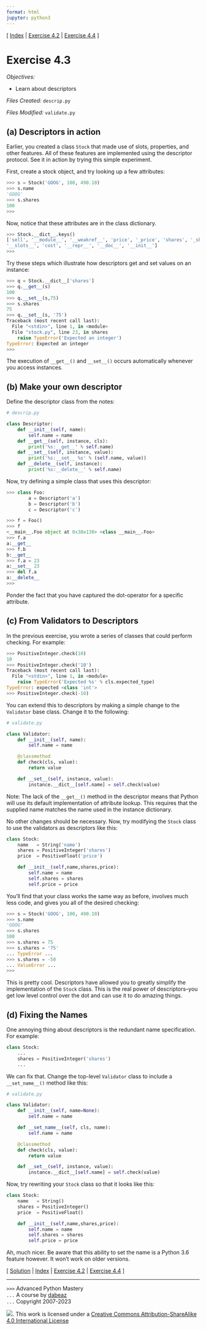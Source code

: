 ```yaml
---
format: html
jupyter: python3
---
```

\[ [Index](index.md) | [Exercise 4.2](ex4_2.md) | [Exercise 4.4](ex4_4.md) \]

# Exercise 4.3

*Objectives:*

- Learn about descriptors

*Files Created:* `descrip.py`

*Files Modified:* `validate.py`

## (a) Descriptors in action

Earlier, you created a class `Stock` that made use of
slots, properties, and other features.   All of these features
are implemented using the descriptor protocol.  See it in
action by trying this simple experiment.

First, create a stock object, and try looking up a few attributes:

```python
>>> s = Stock('GOOG', 100, 490.10)
>>> s.name
'GOOG'
>>> s.shares
100
>>>
```

Now, notice that these attributes are in the class dictionary.

```python
>>> Stock.__dict__.keys()
['sell', '__module__', '__weakref__', 'price', '_price', 'shares', '_shares',
'__slots__', 'cost', '__repr__', '__doc__', '__init__']
>>> 
```

Try these steps which illustrate how descriptors get and set values on an instance:

```python
>>> q = Stock.__dict__['shares']
>>> q.__get__(s)
100
>>> q.__set__(s,75)
>>> s.shares
75
>>> q.__set__(s, '75')
Traceback (most recent call last):
  File "<stdin>", line 1, in <module>
  File "stock.py", line 23, in shares
    raise TypeError('Expected an integer')
TypeError: Expected an integer
>>>
```

The execution of `__get__()` and `__set__()` occurs automatically whenever you access instances.


## (b) Make your own descriptor

Define the descriptor class from the notes:

```python
# descrip.py

class Descriptor:
    def __init__(self, name):
        self.name = name
    def __get__(self, instance, cls):
        print('%s:__get__' % self.name)
    def __set__(self, instance, value):
        print('%s:__set__ %s' % (self.name, value))
    def __delete__(self, instance):
        print('%s:__delete__' % self.name)
```

Now, try defining a simple class that uses this descriptor:

```python
>>> class Foo:
        a = Descriptor('a')
        b = Descriptor('b')
        c = Descriptor('c')

>>> f = Foo()
>>> f
<__main__.Foo object at 0x38e130> <class __main__.Foo>
>>> f.a
a:__get__
>>> f.b
b:__get__
>>> f.a = 23
a:__set__ 23
>>> del f.a
a:__delete__
>>>
```

Ponder the fact that you have captured the dot-operator for a
specific attribute.

## (c) From Validators to Descriptors

In the previous exercise, you wrote a series of classes that could perform checking.
For example:

```python
>>> PositiveInteger.check(10)
10
>>> PositiveInteger.check('10')
Traceback (most recent call last):
  File "<stdin>", line 1, in <module>
    raise TypeError('Expected %s' % cls.expected_type)
TypeError: expected <class 'int'>
>>> PositiveInteger.check(-10)
```

You can extend this to descriptors by making a simple change to the `Validator` base
class.  Change it to the following:

```python
# validate.py

class Validator:
    def __init__(self, name):
        self.name = name

    @classmethod
    def check(cls, value):
        return value

    def __set__(self, instance,	value):
        instance.__dict__[self.name] = self.check(value)
```

Note: The lack of the `__get__()` method in the descriptor means that
Python will use its default implementation of attribute lookup.  This
requires that the supplied name matches the name used in the instance
dictionary.

No other changes should be necessary.   Now, try modifying the `Stock` class to
use the validators as descriptors like this:

```python
class Stock:
    name   = String('name')
    shares = PositiveInteger('shares')
    price  = PositiveFloat('price')

    def __init__(self,name,shares,price):
        self.name = name
        self.shares = shares
        self.price = price
```

You'll find that your class works the same way as before, involves much
less code, and gives you all of the desired checking:

```python
>>> s = Stock('GOOG', 100, 490.10)
>>> s.name
'GOOG'
>>> s.shares
100
>>> s.shares = 75
>>> s.shares = '75'
... TypeError ...
>>> s.shares = -50
... ValueError ...
>>>
```

This is pretty cool.  Descriptors have allowed you to greatly simplify the implementation
of the `Stock` class.  This is the real power of descriptors--you get low level control
over the dot and can use it to do amazing things.

## (d) Fixing the Names

One annoying thing about descriptors is the redundant name specification. For example:

```python
class Stock:
    ...
    shares = PositiveInteger('shares')
    ...
```

We can fix that.  Change the top-level `Validator` class to include a `__set_name__()` method
like this:

```python
# validate.py

class Validator:
    def __init__(self, name=None):
        self.name = name

    def __set_name__(self, cls, name):
        self.name = name

    @classmethod
    def check(cls, value):
        return value

    def __set__(self, instance,	value):
        instance.__dict__[self.name] = self.check(value)
```

Now, try rewriting your `Stock` class so that it looks like this:

```python
class Stock:
    name   = String()
    shares = PositiveInteger()
    price  = PositiveFloat()

    def __init__(self,name,shares,price):
        self.name = name
        self.shares = shares
        self.price = price
```

Ah, much nicer.   Be aware that this ability to set the name is a Python 3.6
feature however.  It won't work on older versions.

\[ [Solution](soln4_3.md) | [Index](index.md) | [Exercise 4.2](ex4_2.md) | [Exercise 4.4](ex4_4.md) \]

----
`>>>` Advanced Python Mastery  
`...` A course by [dabeaz](https://www.dabeaz.com)  
`...` Copyright 2007-2023  

![](https://i.creativecommons.org/l/by-sa/4.0/88x31.png). This work is licensed under a [Creative Commons Attribution-ShareAlike 4.0 International License](http://creativecommons.org/licenses/by-sa/4.0/)
